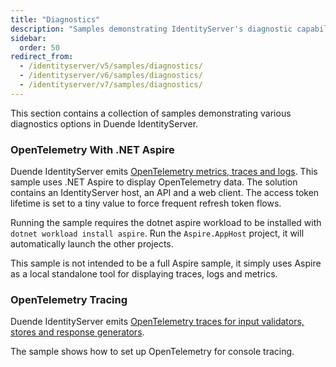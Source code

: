 ```yaml
---
title: "Diagnostics"
description: "Samples demonstrating IdentityServer's diagnostic capabilities with OpenTelemetry integration, including metrics, traces, and logs visualization with .NET Aspire and console tracing."
sidebar:
  order: 50
redirect_from:
  - /identityserver/v5/samples/diagnostics/
  - /identityserver/v6/samples/diagnostics/
  - /identityserver/v7/samples/diagnostics/
---
```



This section contains a collection of samples demonstrating various diagnostics options in Duende IdentityServer.

### OpenTelemetry With .NET Aspire

Duende IdentityServer emits [OpenTelemetry metrics, traces and logs](/identityserver/diagnostics/otel.md).
This sample uses .NET Aspire to display OpenTelemetry data. The solution contains an IdentityServer host, an API and a web client.
The access token lifetime is set to a tiny value to force frequent refresh token flows.

Running the sample requires the dotnet aspire workload to be installed with `dotnet workload install aspire`. Run the
`Aspire.AppHost` project, it will automatically launch the other projects.

This sample is not intended to be a full Aspire sample, it simply uses Aspire as a local standalone tool for displaying
traces, logs and metrics.

<LinkCard
  description="GitHub Repository for the OpenTelemetry With .NET Aspire Sample"
  href="https://github.com/DuendeSoftware/Samples/tree/main/IdentityServer/v7/Diagnostics/Aspire"
  title="OpenTelemetry With .NET Aspire Sample"
  target="_blank"
/>

### OpenTelemetry Tracing

Duende IdentityServer emits [OpenTelemetry traces for input validators, stores and response generators](/identityserver/diagnostics/otel.md).

The sample shows how to set up OpenTelemetry for console tracing.

<LinkCard
  description="GitHub Repository for the OpenTelemetry Tracing Sample"
  href="https://github.com/DuendeSoftware/Samples/tree/main/IdentityServer/v7/Diagnostics/Otel"
  title="OpenTelemetry Tracing Sample"
  target="_blank"
/>